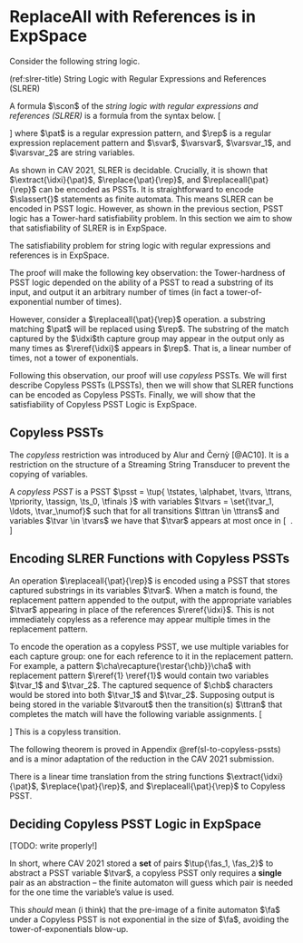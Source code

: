 
# ReplaceAll with References is in ExpSpace

Consider the following string logic.

(ref:slrer-title) String Logic with Regular Expressions and References (SLRER)

::: {.definition name="(ref:slrer-title)"}
A formula $\scon$ of the *string logic with regular expressions and
references (SLRER)* is a formula from the syntax below.
\[
    \begin{array}{lcl}
        \scon, \scon_1, \scon_2 & \defeq  &
            \svar := \varsvar_1 \concat \varsvar_2 \synalt
            \svar := \ap{\extract{\idxi}{\pat}}{\varsvar} \synalt
            \svar := \ap{\replace{\pat}{\rep}}{\varsvar} \synalt \\
        & & \svar := \ap{\replaceall{\pat}{\rep}}{\varsvar} \synalt
            \slassert{\svar \in \pat} \synalt
            \scon_1; \scon_2
    \end{array}
\]
where $\pat$ is a regular expression pattern, and $\rep$ is a regular
expression replacement pattern and $\svar$, $\varsvar$, $\varsvar_1$,
and $\varsvar_2$ are string variables.
:::

As shown in CAV 2021, SLRER is decidable. Crucially, it is shown that
$\extract{\idxi}{\pat}$, $\replace{\pat}{\rep}$, and
$\replaceall{\pat}{\rep}$ can be encoded as PSSTs. It is straightforward
to encode $\slassert{}$ statements as finite automata. This means SLRER
can be encoded in PSST logic. However, as shown in the previous section,
PSST logic has a Tower-hard satisfiability problem. In this section we
aim to show that satisfiability of SLRER is in ExpSpace.

::: {.theorem}
The satisfiability problem for string logic with regular expressions and
references is in ExpSpace.
:::

The proof will make the following key observation: the Tower-hardness of
PSST logic depended on the ability of a PSST to read a substring of its
input, and output it an arbitrary number of times (in fact a
tower-of-exponential number of times).

However, consider a $\replaceall{\pat}{\rep}$ operation. a substring
matching $\pat$ will be replaced using $\rep$. The substring of the
match captured by the $\idxi$th capture group may appear in the output
only as many times as $\reref{\idxi}$ appears in $\rep$. That is, a
linear number of times, not a tower of exponentials.

Following this observation, our proof will use *copyless* PSSTs.  We
will first describe Copyless PSSTs (LPSSTs), then we will show that
SLRER functions can be encoded as Copyless PSSTs. Finally, we will show
that the satisfiability of Copyless PSST Logic is ExpSpace.

## Copyless PSSTs

The *copyless* restriction was introduced by Alur and Černỳ [@AC10]. It
is a restriction on the structure of a Streaming String Transducer to
prevent the copying of variables.

::: {.definition name="Copyless PSSTs"}
A *copyless PSST* is a PSST
$\psst = \tup{
    \tstates, \alphabet, \tvars, \ttrans, \tpriority, \tassign, \ts_0, \tfinals
}$
with variables $\tvars = \set{\tvar_1, \ldots, \tvar_\numof}$ such that
for all transitions $\ttran \in \ttrans$ and variables $\tvar \in
\tvars$ we have that $\tvar$ appears at most once in
\[
    \ap{\ap{\tassign}{\ttran}}{\tvar_1}
    \concat \cdots \concat
    \ap{\ap{\tassign}{\ttran}}{\tvar_\numof} \ .
\]
:::

## Encoding SLRER Functions with Copyless PSSTs

An operation $\replaceall{\pat}{\rep}$ is encoded using a PSST that
stores captured substrings in its variables $\tvar$. When a match is
found, the replacement pattern appended to the output, with the
appropriate variables $\tvar$ appearing in place of the references
$\reref{\idxi}$. This is not immediately copyless as a reference may
appear multiple times in the replacement pattern.

To encode the operation as a copyless PSST, we use multiple variables
for each capture group: one for each reference to it in the replacement
pattern. For example, a pattern $\cha\recapture{\restar{\chb}}\cha$ with
replacement pattern $\reref{1} \reref{1}$ would contain two variables
$\tvar_1$ and $\tvar_2$. The captured sequence of $\chb$ characters
would be stored into both $\tvar_1$ and $\tvar_2$. Supposing output is
being stored in the variable $\tvarout$ then the transition(s) $\ttran$
that completes the match will have the following variable assignments.
\[
    \begin{array}{rcl}
        \ap{\ap{\tassign}{\ttran}}{\tvar_1}
            &=& \vnull \\
        \ap{\ap{\tassign}{\ttran}}{\tvar_2}
            &=& \vnull \\
        \ap{\ap{\tassign}{\ttran}}{\tvarout}
            &=& \tvar_1 \tvar_2
    \end{array}
\]
This is a copyless transition.

The following theorem is proved in Appendix \@ref(sl-to-copyless-pssts)
and is a minor adaptation of the reduction in the CAV 2021 submission.

::: {.lemma #string-funs-to-copyless}
There is a linear time translation from the string functions
    $\extract{\idxi}{\pat}$,
    $\replace{\pat}{\rep}$, and
    $\replaceall{\pat}{\rep}$
to Copyless PSST.
:::

## Deciding Copyless PSST Logic in ExpSpace

[TODO: write properly!]

In short, where CAV 2021 stored a **set** of pairs $\tup{\fas_1,
\fas_2}$ to abstract a PSST variable $\tvar$, a copyless PSST only
requires a **single** pair as an abstraction -- the finite automaton will
guess which pair is needed for the one time the variable's value is
used.

This *should* mean (i think) that the pre-image of a finite automaton
$\fa$ under a Copyless PSST is not exponential in the size of $\fa$,
avoiding the tower-of-exponentials blow-up.
